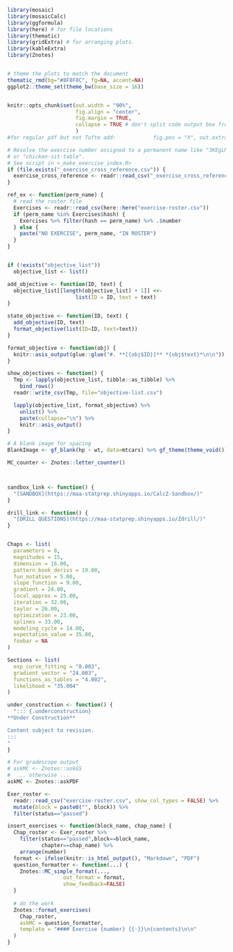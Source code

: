 ```r
library(mosaic)
library(mosaicCalc)
library(ggformula)
library(here) # for file locations
library(thematic)
library(gridExtra) # for arranging plots.
library(kableExtra)
library(Znotes)


# theme the plots to match the document
thematic_rmd(bg="#8F8F8C", fg=NA, accent=NA)
ggplot2::theme_set(theme_bw(base_size = 16))


knitr::opts_chunk$set(out.width = "90%", 
                      fig.align = "center", 
                      fig.margin = TRUE,
                      collapse = TRUE # don't split code output box from input.
                      )
#for regular pdf but not Tufte add:            fig.pos = "h", out.extra = "")

# Resolve the exercise number assigned to a permanent name like "3KEgLM"
# or "chicken-sit-table".
# See script in <_make_exercise_index.R>
if (file.exists("_exercise_cross_reference.csv")) {
  exercise_cross_reference <- readr::read_csv("_exercise_cross_reference.csv")
}

ref_ex <- function(perm_name) {
  # read the roster file 
  Exercises <- readr::read_csv(here::here("exercise-roster.csv"))
  if (perm_name %in% Exercises$hash) {
    Exercises %>% filter(hash == perm_name) %>% .$number
  } else {
    paste("NO EXERCISE", perm_name, "IN ROSTER")
  }
}


if (!exists("objective_list"))
  objective_list <- list()

add_objective <- function(ID, text) {
  objective_list[[length(objective_list) + 1]] <<-
                      list(ID = ID, text = text)
}

state_objective <- function(ID, text) {
  add_objective(ID, text)
  format_objective(list(ID=ID, text=text))
}

format_objective <- function(obj) {
  knitr::asis_output(glue::glue("#. **[{obj$ID}]** *{obj$text}*\n\n"))
}

show_objectives <- function() {
  Tmp <- lapply(objective_list, tibble::as_tibble) %>%
    bind_rows()
  readr::write_csv(Tmp, file="objective-list.csv")

  lapply(objective_list, format_objective) %>%
    unlist() %>%
    paste(collapse="\n") %>%
    knitr::asis_output()
}

# A blank image for spacing
BlankImage <- gf_blank(hp ~ wt, data=mtcars) %>% gf_theme(theme_void())

MC_counter <- Znotes::letter_counter()



sandbox_link <- function() {
  "[SANDBOX](https://maa-statprep.shinyapps.io/CalcZ-Sandbox/)"
}

drill_link <- function() {
  "[DRILL QUESTIONS](https://maa-statprep.shinyapps.io/Zdrill/)"
}


Chaps <- list(
  parameters = 8,
  magnitudes = 15,
  dimension = 16.00,
  pattern_book_derivs = 19.00,
  fun_notation = 5.00,
  slope_function = 9.00,
  gradient = 24.00,
  local_approx = 25.00,
  iteration = 32.00,
  taylor = 26.00,
  optimization = 23.00,
  splines = 33.00,
  modeling_cycle = 14.00,
  expectation_value = 35.00,
  foobar = NA
)

Sections <- list(
  exp_curve_fitting = "8.003",
  gradient_vector = "24.003",
  functions_as_tables = "4.002",
  likelihood = "35.004"
)

under_construction <- function() {
  "::: {.underconstruction}
**Under Construction**

Content subject to revision.
:::
"
}

# For gradescope output
# askMC <- Znotes::askGS
#  ... otherwise ...
askMC <- Znotes::askPDF
```

```r
Exer_roster <- 
  readr::read_csv("exercise-roster.csv", show_col_types = FALSE) %>%
  mutate(block = paste0("", block)) %>%
  filter(status=="passed")

insert_exercises <- function(block_name, chap_name) {
  Chap_roster <- Exer_roster %>%  
    filter(status=="passed",block==block_name,
           chapter==chap_name) %>%
    arrange(number)
  format <- ifelse(knitr::is_html_output(), "Markdown", "PDF")
  question_formatter <- function(...) {
    Znotes::MC_simple_format(...,
                  out_format = format,
                  show_feedback=FALSE)
  }
  
  # do the work
  Znotes::format_exercises(
    Chap_roster, 
    askMC = question_formatter,
    template = "#### Exercise {number} {{-}}\n{contents}\n\n"
  )
}
```

